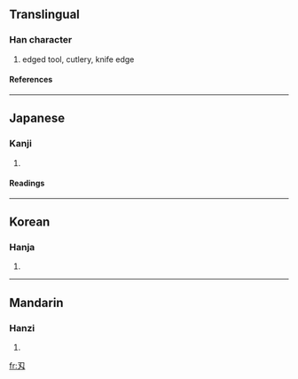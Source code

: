 {{see|刃}}

==Translingual==
===Han character===
{{Han char|rn=18|rad=刀|as=01|sn=3|four=|canj=尸大 (SK), XX尸大 (XXSK)}}
# edged tool, cutlery, knife edge
====References====
{{Han ref|kx=0136.021|dkj=01849|dj=0304.090|hdz=10320.040|uh=5204|ud=20996}}
----
==Japanese==
===Kanji===
{{ja-kanji|grade=|rs=刀01}}
# {{defn|Japanese}}
====Readings====
{{ja-readings|on=[[じん]] (jin), [[にん]] (nin)|kun=[[は]] (ha)}}
----
==Korean==
===Hanja===
{{ko-hanja|hangeul=인|rv=in|mr=in}}
# {{defn|Korean}}
----
==Mandarin==
===Hanzi===
{{cmn-hanzi|pin=[[rèn]] ([[ren4]])|wg=jen<sup>4</sup>}}
# {{defn|Mandarin}}

[[fr:刄]]